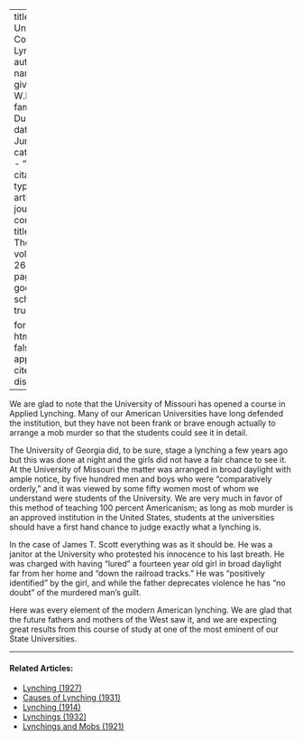 
---
title: 'A University Course in Lynching'
author:
  - name:
      given: W.E.B.
      family: Du Bois
date: Jun. 1923
categories: 
  - ""
citation: 
  type: article-journal
  container-title: The Crisis
  volume: 26
  issue: 2
  page: 55
google-scholar: true

format:
  html:
    toc: false
    appendix-cite-as: display
---


We are glad to note that the University of Missouri has opened a course in Applied Lynching. Many of our American Universities have long defended the institution, but they have not been frank or brave enough actually to arrange a mob murder so that the students could see it in detail.


The University of Georgia did, to be sure, stage a lynching a few years ago but this was done at night and the girls did not have a fair chance to see it. At the University of Missouri the matter was arranged in broad daylight with ample notice, by five hundred men and boys who were "comparatively orderly," and it was viewed by some fifty women most of whom we understand were students of the University. We are very much in favor of this method of teaching 100 percent Americanism; as long as mob murder is an approved institution in the United States, students at the universities should have a first hand chance to judge exactly what a lynching is.

In the case of James T. Scott everything was as it should be. He was a janitor at the University who protested his innocence to his last breath. He was charged with having "lured" a fourteen year old girl in broad daylight far from her home and "down the railroad tracks." He was "positively identified" by the girl, and while the father deprecates violence he has "no doubt" of the murdered man's guilt.

Here was every element of the modern American lynching. We are glad that the future fathers and mothers of the West saw it, and we are expecting great results from this course of study at one of the most eminent of our State Universities.

<!-- Similar articles start here -->
<div  class="clear-wrap"></div>
<hr>
#### Related Articles:

* [Lynching (1927)](/Volumes/33/04/lynching.html)
* [Causes of Lynching (1931)](/Volumes/38/04/causes_of_lynching.html)
* [Lynching (1914)](/Volumes/07/05/lynching.html)
* [Lynchings (1932)](/Volumes/39/02/lynchings.html)
* [Lynchings and Mobs (1921)](/Volumes/22/04/mixed.html)

<!-- Similar articles end here -->